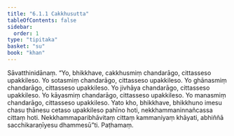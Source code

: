 ```yaml
---
title: "6.1.1 Cakkhusutta"
tableOfContents: false
sidebar:
  order: 1
type: "tipitaka"
basket: "su"
book: "khan"
---
```



<DynamicBreadcrumb />

<Division number="322" book="khan">

<Paragraph number="1093" book="khan">
Sāvatthinidānaṃ. “Yo, bhikkhave, cakkhusmiṃ chandarāgo, cittasseso upakkileso. Yo sotasmiṃ chandarāgo, cittasseso upakkileso. Yo ghānasmiṃ chandarāgo, cittasseso upakkileso. Yo jivhāya chandarāgo, cittasseso upakkileso. Yo kāyasmiṃ chandarāgo, cittasseso upakkileso. Yo manasmiṃ chandarāgo, cittasseso upakkileso. Yato kho, bhikkhave, bhikkhuno imesu chasu ṭhānesu cetaso upakkileso pahīno hoti, nekkhammaninnañcassa cittaṃ hoti. Nekkhammaparibhāvitaṃ cittaṃ kammaniyaṃ khāyati, abhiññā sacchikaraṇīyesu dhammesū”ti.

</Paragraph>
</Division>

<Paragraph number="1094" type="center" book="khan">
Paṭhamaṃ.
</Paragraph>